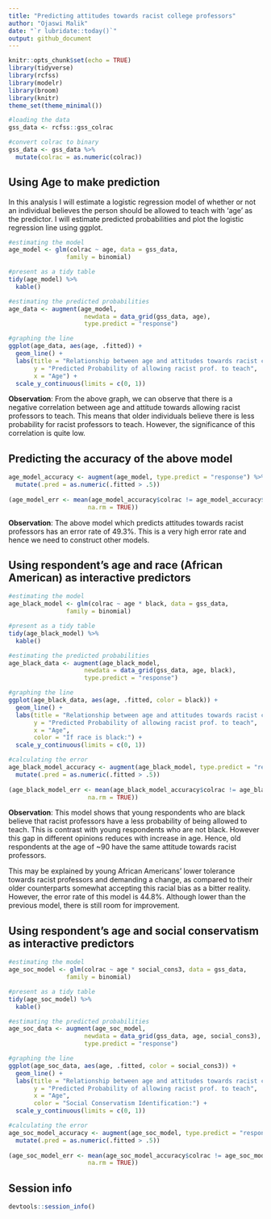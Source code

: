 ```yaml
---
title: "Predicting attitudes towards racist college professors"
author: "Ojaswi Malik"
date: "`r lubridate::today()`"
output: github_document
---
```


```r
knitr::opts_chunk$set(echo = TRUE)
library(tidyverse)
library(rcfss)
library(modelr)
library(broom)
library(knitr)
theme_set(theme_minimal())
```

```r
#loading the data
gss_data <- rcfss::gss_colrac

#convert colrac to binary
gss_data <- gss_data %>%
  mutate(colrac = as.numeric(colrac))

```

## Using Age to make prediction

In this analysis I will estimate a logistic regression model of whether or not an individual believes the person should be allowed to teach with 'age' as the predictor. I will estimate predicted probabilities and plot the logistic regression line using ggplot.

```r
#estimating the model
age_model <- glm(colrac ~ age, data = gss_data,
                family = binomial)

#present as a tidy table
tidy(age_model) %>%
  kable()

#estimating the predicted probabilities
age_data <- augment(age_model,
                     newdata = data_grid(gss_data, age),
                     type.predict = "response")

#graphing the line
ggplot(age_data, aes(age, .fitted)) +
  geom_line() +
  labs(title = "Relationship between age and attitudes towards racist college professors",
       y = "Predicted Probability of allowing racist prof. to teach",
       x = "Age") +
  scale_y_continuous(limits = c(0, 1))

```

**Observation**: From the above graph, we can observe that there is a negative correlation between age and attitude towards allowing racist professors to teach. This means that older individuals believe there is less probability for racist professors to teach. However, the significance of this correlation is quite low.

## Predicting the accuracy of the above model

```r

age_model_accuracy <- augment(age_model, type.predict = "response") %>%
  mutate(.pred = as.numeric(.fitted > .5))
    
(age_model_err <- mean(age_model_accuracy$colrac != age_model_accuracy$.pred,
                      na.rm = TRUE))

```

**Observation**: The above model which predicts attitudes towards racist professors has an error rate of 49.3%. This is a very high error rate and hence we need to construct other models.

## Using respondent's age and race (African American) as interactive predictors

```r
#estimating the model
age_black_model <- glm(colrac ~ age * black, data = gss_data,
                family = binomial)

#present as a tidy table
tidy(age_black_model) %>%
  kable()

#estimating the predicted probabilities
age_black_data <- augment(age_black_model,
                     newdata = data_grid(gss_data, age, black),
                     type.predict = "response")

#graphing the line
ggplot(age_black_data, aes(age, .fitted, color = black)) +
  geom_line() +
  labs(title = "Relationship between age and attitudes towards racist college professors",
       y = "Predicted Probability of allowing racist prof. to teach",
       x = "Age",
       color = "If race is black:") +
  scale_y_continuous(limits = c(0, 1))

#calculating the error
age_black_model_accuracy <- augment(age_black_model, type.predict = "response") %>%
  mutate(.pred = as.numeric(.fitted > .5))
    
(age_black_model_err <- mean(age_black_model_accuracy$colrac != age_black_model_accuracy$.pred,
                      na.rm = TRUE))

```

**Observation**: This model shows that young respondents who are black believe that racist professors have a less probability of being allowed to teach. This is contrast with young respondents who are not black. However this gap in different opinions reduces with increase in age. Hence, old respondents at the age of ~90 have the same attitude towards racist professors.

This may be explained by young African Americans' lower tolerance towards racist professors and demanding a change, as compared to their older counterparts somewhat accepting this racial bias as a bitter reality. However, the error rate of this model is 44.8%. Although lower than the previous model, there is still room for improvement.

## Using respondent's age and social conservatism as interactive predictors

```r
#estimating the model
age_soc_model <- glm(colrac ~ age * social_cons3, data = gss_data,
                family = binomial)

#present as a tidy table
tidy(age_soc_model) %>%
  kable()

#estimating the predicted probabilities
age_soc_data <- augment(age_soc_model,
                     newdata = data_grid(gss_data, age, social_cons3),
                     type.predict = "response")

#graphing the line
ggplot(age_soc_data, aes(age, .fitted, color = social_cons3)) +
  geom_line() +
  labs(title = "Relationship between age and attitudes towards racist college professors",
       y = "Predicted Probability of allowing racist prof. to teach",
       x = "Age",
       color = "Social Conservatism Identification:") +
  scale_y_continuous(limits = c(0, 1))

#calculating the error
age_soc_model_accuracy <- augment(age_soc_model, type.predict = "response") %>%
  mutate(.pred = as.numeric(.fitted > .5))
    
(age_soc_model_err <- mean(age_soc_model_accuracy$colrac != age_soc_model_accuracy$.pred,
                      na.rm = TRUE))

```
## Session info

```r
devtools::session_info()
```
